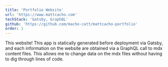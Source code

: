 ```yaml
---
title: 'Portfolio Website'
url: 'https://www.mattcacho.com'
techStack: 'Gatsby, GraphQL'
github: 'https://github.com/macho-catt/mattcacho-portfolio'
order: 1
---
```


This website! This app is statically generated before deployment via Gatsby, and
each information on the website are obtained via a GraphQL call to mdx content files.
This allows me to change data on the mdx files without having to dig through lines of code.

